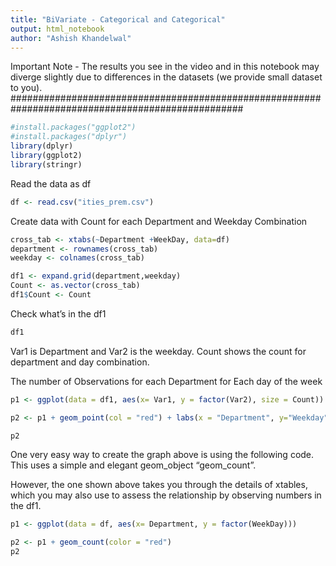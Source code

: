 ```yaml
---
title: "BiVariate - Categorical and Categorical"
output: html_notebook
author: "Ashish Khandelwal"
---
```

#################################################################################################
Important Note - The results you see in the video and in this notebook may diverge slightly due to differences in the datasets (we provide small dataset to you).
##################################################################################################

```r
#install.packages("ggplot2")
#install.packages("dplyr")
library(dplyr)
library(ggplot2)
library(stringr)
```

Read the data as df
```r
df <- read.csv("ities_prem.csv")
```

Create data with Count for each Department and Weekday Combination

```r
cross_tab <- xtabs(~Department +WeekDay, data=df)
department <- rownames(cross_tab)
weekday <- colnames(cross_tab)

df1 <- expand.grid(department,weekday)
Count <- as.vector(cross_tab)
df1$Count <- Count
```


Check what's in the df1
```r
df1
```

Var1 is Department and Var2 is the weekday. Count shows the count for department and day combination. 

The number of Observations for each Department for Each day of the week
```r
p1 <- ggplot(data = df1, aes(x= Var1, y = factor(Var2), size = Count))

p2 <- p1 + geom_point(col = "red") + labs(x = "Department", y="Weekday") # since our variables are read as var1 and var2, we need to provide labels using the "labs" function.

p2

```

One very easy way to create the graph above is using the following code. This uses a simple and elegant geom_object "geom_count". 

However, the one shown above takes you through the details of xtables, which you may also use to assess the relationship by observing numbers in the df1. 
```r
p1 <- ggplot(data = df, aes(x= Department, y = factor(WeekDay)))

p2 <- p1 + geom_count(color = "red")
p2
```







